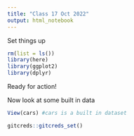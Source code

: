 ```yaml
---
title: "Class 17 Oct 2022"
output: html_notebook
---
```


Set things up
```r
rm(list = ls())
library(here)
library(ggplot2)
library(dplyr)
```

Ready for action!

Now look at some built in data
```r
View(cars) #cars is a built in dataset 
```


```r
gitcreds::gitcreds_set()
```


